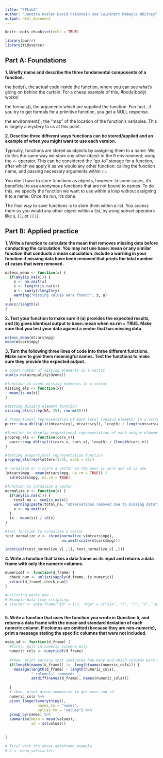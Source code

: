 ```yaml
---
title: "FPLab3"
Author: "Janette Avelar David Fainstein Joe Swinehart Makayla Whitney"
output: html_document
---
```


```r
knitr::opts_chunk$set(echo = TRUE)

library(purrr)
library(tidyverse)
```

## Part A: Foundations
**1. Briefly name and describe the three fundamental components of a function.**

the body(), the actual code inside the function, where you can see what's going on behind the curtain. For a cheap example of this, #body(body) works!

the formals(), the arguments which are supplied the function. Fun fact...if you try to get formals for a primitive function, you get a NULL response.

the environment(), the “map” of the location of the function’s variables. This is largely a mystery to us at this point.

**2. Describe three different ways functions can be stored/applied and an example of when you might want to use each version.**

Typically, functions are stored as objects by assigning them to a name. We do this the same way we store any other object in the R environment; using the `<-` operator. This can be considered the "go-to" storage for a function, after which we apply it as we would any other function: calling the function name, and passing necessary arguments within `()`.

You don't have to store functions as objects, however. In some cases, it's beneficial to use anonymous functions that are not bound to names. To do this, we specify the function we want to use within a loop without assigning it to a name. Once it's run, it's done.

The final way to save functions is to store them within a list. You access them as you would any other object within a list, by using subset operators like `$`, `[]`, or `[[]]`.


## Part B: Applied practice

**1. Write a function to calculate the mean that removes missing data before conducting the calculation. You may not use base::mean or any similar function that conducts a mean calculation. Include a warning in your function if missing data have been removed that prints the total number of cases that were removed.**

```r
naless_mean <- function(x) {
  if(any(is.na(x))) {
    y <- na.omit(x)
    z <- length(is.na(x))
    a <- sum(y)/length(y)
    warning("Missing values were found:", z, a)
  }
sum(x)/length(x)
}

```


**2. Test your function to make sure it (a) provides the expected results, and (b) gives identical output to base::mean when na.rm = TRUE. Make sure that you test your data against a vector that has missing data.**

```r
naless_mean(mtcars$mpg)
mean(mtcars$mpg)

```


**3. Turn the following three lines of code into three different functions. Make sure to give them meaningful names. Test the functions to make sure they provide the expected output.**

```r
# Count number of missing elements in a vector
sum(is.na(airquality$Ozone))

#function to count missing elements in a vector
missing_els <- function(x){
  mean(is.na(x))
}

#testing missing element function
missing_els(c(rep(NA, 35), rnorm(85)))

# Proportional representation of each level (unique element) in a vector
purrr::map_dbl(split(mtcars$cyl, mtcars$cyl), length) / length(mtcars$cyl)

#function to display proportional representation of each unique element in a vector
proprep_els <- function(cars_v){
  purrr::map_dbl(split(cars_v, cars_v), length) / (length(cars_v))
}

#testing proportional representation function
proprep_els(rep(letters[1:4], each = 25))

# normalize or z-score a vector so the mean is zero and sd is one
(mtcars$mpg - mean(mtcars$mpg, na.rm = TRUE)) / 
  sd(mtcars$mpg, na.rm = TRUE) 

#function to normalize a vector
normalize_v <- function(x) {
  if(any(is.na(x))) {
    total_na <- sum(is.na(x))
    warning(paste(total_na, "observations removed due to missing data"))
    x <- na.omit(x)
  }
  (x - mean(x)) / sd(x)
}

#test function to normalize a vector
test_normalize_v <- cbind(normalize_v(mtcars$mpg),
                          na.omit(scale(mtcars$mpg)))

identical(test_normalize_v[ ,1], test_normalize_v[ ,2])


```

**4. Write a function that takes a data frame as its input and returns a data frame with only the numeric columns.**

```r

numericdf <- function(d_frame) {
  check_num <- unlist(sapply(d_frame, is.numeric))
  return(d_frame[,check_num])
}

#unlisting works now
# Example data from scripting:
# starter <- data.frame("ID" = 1:7, "Age" = c("six", "7", "7", "5", "eight", "5", "7"), "Score" = 105:111)



```

**5. Write a function that uses the function you wrote in Question 5, and returns a data frame with the mean and standard deviation of each numeric column. If columns are omitted (because they are non-numeric), print a message stating the specific columns that were not included.**

```r

mean_sd <- function(d_frame) {
  #first, pull in numeric columns only
  numeric_cols <- numericdf(d_frame)
  
  #then, print warning that indicates how many and which columns were removed
  if(length(names(d_frame)) !=  length(names(numeric_cols))) {
    message(length(d_frame) - length(numeric_cols),
            " column(s) removed: ",
            setdiff(names(d_frame), names(numeric_cols)))
  
  }
  # then, pivot-group-summarize to get mean and sd
  numeric_cols %>% 
  pivot_longer(everything(),
               names_to = "names",
               values_to = "values") %>% 
  group_by(names) %>% 
  summarise(mean = mean(values),
            sd = sd(values))
  
  
}

# Trial with the above dataframe example
# b <- mean_sd(starter)

```

